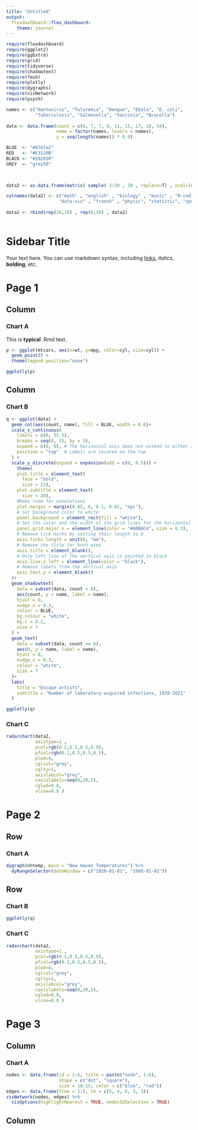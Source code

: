 ```yaml
---
title: "Untitled"
output: 
  flexdashboard::flex_dashboard:
    theme: journal
---
```


```r
require(flexdashboard)
require(ggplot2)
require(ggExtra)
require(grid)
require(tidyverse)
require(shadowtext)
require(fmsb)
require(plotly)
require(dygraphs)
require(visNetwork)
require(psych)

names <- c("Hantavirus", "Tularemia", "Dengue", "Ebola", "E. coli", 
           "Tuberculosis", "Salmonella", "Vaccinia", "Brucella")
  
data <- data.frame(count = c(6, 7, 7, 9, 11, 15, 17, 18, 54), 
                   name = factor(names, levels = names),
                   y = seq(length(names)) * 0.9)

BLUE  <- "#076fa2"
RED   <- "#E3120B"
BLACK <- "#202020"
GREY  <- "grey50"
  


data2 <- as.data.frame(matrix( sample( 2:20 , 10 , replace=T) , ncol=10))

colnames(data2) <- c("math" , "english" , "biology" , "music" , "R-coding", 
                    "data-viz" , "french" , "physic", "statistic", "sport" )
 
data2 <- rbind(rep(20,10) , rep(0,10) , data2)
 
```

Sidebar Title {.sidebar}
==========================
Your text here. You can use markdown syntax, including 
[links](http://blah.com), *italics*, **bolding**, etc.


Page 1 {data-icon="fa-list"}
=======================================

Column {data-width=400}
----------------------------------------

### Chart A

This is **typical** .Rmd text.

```r

p <- ggplot(mtcars, aes(x=wt, y=mpg, color=cyl, size=cyl)) +
  geom_point() +
  theme(legend.position="none")

ggplotly(p)
```

Column {data-width=300}
----------------------------------------

### Chart B

```r

q <- ggplot(data) +
  geom_col(aes(count, name), fill = BLUE, width = 0.6)+
  scale_x_continuous(
    limits = c(0, 55.5),
    breaks = seq(0, 55, by = 5), 
    expand = c(0, 0), # The horizontal axis does not extend to either side
    position = "top"  # Labels are located on the top
  ) +
  scale_y_discrete(expand = expansion(add = c(0, 0.5))) +
    theme(
    plot.title = element_text(
      face = "bold",
      size = 22),
    plot.subtitle = element_text(
      size = 20),
    #Make room for annotations
    plot.margin = margin(0.05, 0, 0.1, 0.01, "npc"),
    # Set background color to white
    panel.background = element_rect(fill = "white"),
    # Set the color and the width of the grid lines for the horizontal axis
    panel.grid.major.x = element_line(color = "#A8BAC4", size = 0.3),
    # Remove tick marks by setting their length to 0
    axis.ticks.length = unit(0, "mm"),
    # Remove the title for both axes
    axis.title = element_blank(),
    # Only left line of the vertical axis is painted in black
    axis.line.y.left = element_line(color = "black"),
    # Remove labels from the vertical axis
    axis.text.y = element_blank()
  )+
  geom_shadowtext(
    data = subset(data, count < 8),
    aes(count, y = name, label = name),
    hjust = 0,
    nudge_x = 0.3,
    colour = BLUE,
    bg.colour = "white",
    bg.r = 0.2,
    size = 7
  ) + 
  geom_text(
    data = subset(data, count >= 8),
    aes(0, y = name, label = name),
    hjust = 0,
    nudge_x = 0.3,
    colour = "white",
    size = 7
  )+
  labs(
    title = "Escape artists",
    subtitle = "Number of laboratory-acquired infections, 1970-2021"
  ) 

ggplotly(q)
```

### Chart C

```r
radarchart(data2, 
           axistype=1 , 
           pcol=rgb(0.2,0.5,0.5,0.9), 
           pfcol=rgb(0.2,0.5,0.5,0.5), 
           plwd=4, 
           cglcol="grey", 
           cglty=1, 
           axislabcol="grey", 
           caxislabels=seq(0,20,5), 
           cglwd=0.8,
           vlcex=0.8 )

```

Page 2 {data-orientation=rows data-icon="fa-hashtag"}
==============================

Row {data-height=400}
-----------------------------------------

### Chart A

```r
dygraph(nhtemp, main = "New Haven Temperatures") %>% 
  dyRangeSelector(dateWindow = c("1920-01-01", "1960-01-01"))
```

Row {data-height=400}
-----------------------------------------
### Chart B

```r
ggplotly(q)
```

### Chart C

```r
radarchart(data2, 
           axistype=1 , 
           pcol=rgb(0.2,0.5,0.5,0.9), 
           pfcol=rgb(0.2,0.5,0.5,0.5), 
           plwd=4, 
           cglcol="grey", 
           cglty=1, 
           axislabcol="grey", 
           caxislabels=seq(0,20,5), 
           cglwd=0.8,
           vlcex=0.8 )
```

Page 3 {style="position:relative;" data-icon='fa-check'}
==============================

Column
-----------------------------------------

### Chart A

```r
nodes <- data.frame(id = 1:6, title = paste("node", 1:6), 
                    shape = c("dot", "square"),
                    size = 10:15, color = c("blue", "red"))
edges <- data.frame(from = 1:5, to = c(5, 4, 6, 3, 3))
visNetwork(nodes, edges) %>%
  visOptions(highlightNearest = TRUE, nodesIdSelection = TRUE)
```

Column {style="height:100pc;"}
-----------------------------------------

### Chart B

```r
ggplotly(q)
```

### Chart C
    
```r
q
```
  
### Chart D

```r
radarchart(data2, 
           axistype=1 , 
           pcol=rgb(0.2,0.5,0.5,0.9), 
           pfcol=rgb(0.2,0.5,0.5,0.5), 
           plwd=4, 
           cglcol="grey", 
           cglty=1, 
           axislabcol="grey", 
           caxislabels=seq(0,20,5), 
           cglwd=0.8,
           vlcex=0.8 )
```

### Chart E

```r
p
```

### Chart F

```r
q
```

### Chart G

```r
p
```

### Chart H

```r
q
```

### Chart I

```r
p
```

Page 4 {.storyboard}
==============================

### Plot 1 {data-commentary-width=400}


```r

p <- ggplot(mtcars, aes(x=wt, y=mpg, color=cyl, size=cyl)) +
  geom_point() +
  theme(legend.position="none")

ggMarginal(p,type="density")
 
```

****

Lots to say here. There is important

### Plot 2 {data-commentary-width=400}

```r
radarchart(data2, 
           axistype=1 , 
           pcol=rgb(0.2,0.5,0.5,0.9), 
           pfcol=rgb(0.2,0.5,0.5,0.5), 
           plwd=4, 
           cglcol="grey", 
           cglty=1, 
           axislabcol="grey", 
           caxislabels=seq(0,20,5), 
           cglwd=0.8,
           vlcex=0.8 )
```

****

Move along...


